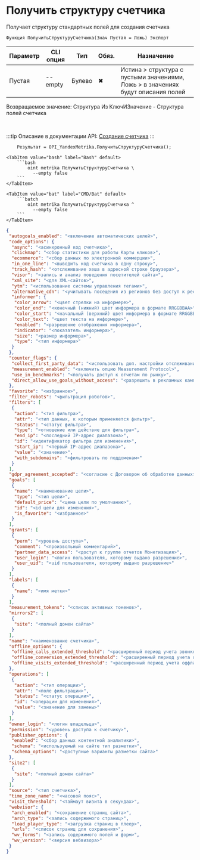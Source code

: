 ﻿---
sidebar_position: 7
description: Получить структуру счетчика и другие функции для работы с Yandex Metrika в Открытом пакете интеграций - бесплатной open-source библиотеке интеграций для 1С:Предприятие 8, OneScript и CLI
keywords: [1C, 1С, 1С:Предприятие, 1С:Предприятие 8.3, API, Интеграция, Сервисы, Обмен, OneScript, CLI, Yandex Metrika]
---


# Получить структуру счетчика
 Получает структуру стандартных полей для создания счетчика



`Функция ПолучитьСтруктуруСчетчика(Знач Пустая = Ложь) Экспорт`

  | Параметр | CLI опция | Тип | Обяз. | Назначение |
  |-|-|-|-|-|
  | Пустая | --empty | Булево | &#x2716; | Истина > структура с пустыми значениями, Ложь > в значениях будут описания полей |

  
  Возвращаемое значение:   Структура Из КлючИЗначение - Структура полей счетчика

<br/>

:::tip
Описание в документации API: [Создание счетчика](https://yandex.ru/dev/metrika/ru/management/openapi/counter/addCounter)
:::
<br/>



```bsl title="Пример использования для 1С:Предприятие/OneScript"
    Результат = OPI_YandexMetrika.ПолучитьСтруктуруСчетчика();
```
    

 <Tabs>
  
    <TabItem value="bash" label="Bash" default>
        ```bash
            oint metrika ПолучитьСтруктуруСчетчика \
              --empty false
        ```
    </TabItem>
  
    <TabItem value="bat" label="CMD/Bat" default>
        ```batch
            oint metrika ПолучитьСтруктуруСчетчика ^
              --empty false
        ```
    </TabItem>
</Tabs>


```json title="Результат"
{
 "autogoals_enabled": "<включение автоматических целей>",
 "code_options": {
  "async": "<асинхронный код счетчика>",
  "clickmap": "<сбор статистики для работы Карты кликов>",
  "ecommerce": "<сбор данных по электронной коммерции>",
  "in_one_line": "<выводить код счетчика в одну строку>",
  "track_hash": "<отслеживание хеша в адресной строке браузера>",
  "visor": "<запись и анализ поведения посетителей сайта>",
  "xml_site": "<для XML-сайтов>",
  "ytm": "<использование системы управления тегами>",
  "alternative_cdn": "<учитывать посещения из регионов без доступ к ресурсам Яндекса>",
  "informer": {
   "color_arrow": "<цвет стрелки на информере>",
   "color_end": "<конечный (нижний) цвет информера в формате RRGGBBAA>",
   "color_start": "<начальный (верхний) цвет информера в формате RRGGBBAA>",
   "color_text": "<цвет текста на информере>",
   "enabled": "<разрешение отображения информера>",
   "indicator": "<показатель информера>",
   "size": "<размер информера>",
   "type": "<тип информера>"
  }
 },
 "counter_flags": {
  "collect_first_party_data": "<использовать доп. настройки отслеживания>",
  "measurement_enabled": "<включить опцию Measurement Protocol>",
  "use_in_benchmarks": "<получать доступ к отчетам по рынку>",
  "direct_allow_use_goals_without_access": "<разрешить в рекламных кампаниях оптимизацию по целям без доступа к счетчику>"
 },
 "favorite": "<избранное>",
 "filter_robots": "<фильтрация роботов>",
 "filters": [
  {
   "action": "<тип фильтра>",
   "attr": "<тип данных, к которым применяется фильтр>",
   "status": "<статус фильтра>",
   "type": "<отношение или действие для фильтра>",
   "end_ip": "<последний IP-адрес диапазона>",
   "id": "<идентификатор фильтра для изменения>",
   "start_ip": "<первый IP-адрес диапазона>",
   "value": "<значение>",
   "with_subdomains": "<фильтровать по поддоменам>"
  }
 ],
 "gdpr_agreement_accepted": "<согласие с Договором об обработке данных>",
 "goals": [
  {
   "name": "<наименование цели>",
   "type": "<тип цели>",
   "default_price": "<цена цели по умолчанию>",
   "id": "<id цели для изменения>",
   "is_favorite": "<избранное>"
  }
 ],
 "grants": [
  {
   "perm": "<уровень доступа>",
   "comment": "<произвольный комментарий>",
   "partner_data_access": "<доступ к группе отчетов Монетизация>",
   "user_login": "<логин пользователя, которому выдано разрешение>",
   "user_uid": "<uid пользователя, которому выдано разрешение>"
  }
 ],
 "labels": [
  {
   "name": "<имя метки>"
  }
 ],
 "measurement_tokens": "<список активных токенов>",
 "mirrors2": [
  {
   "site": "<полный домен сайта>"
  }
 ],
 "name": "<наименование счетчика>",
 "offline_options": {
  "offline_calls_extended_threshold": "<расширенный период учета звонков>",
  "offline_conversion_extended_threshold": "<расширенный период учета офлайн-конверсий>",
  "offline_visits_extended_threshold": "<расширенный период учета оффлайн-заходов>"
 },
 "operations": [
  {
   "action": "<тип операции>",
   "attr": "<поле фильтрации>",
   "status": "<статус операции>",
   "id": "<операции для изменения>",
   "value": "<значение для замены>"
  }
 ],
 "owner_login": "<логин владельца>",
 "permission": "<уровень доступа к счетчику>",
 "publisher_options": {
  "enabled": "<сбор данных контентной аналитики>",
  "schema": "<используемый на сайте тип разметки>",
  "schema_options": "<доступные варианты разметки сайта>"
 },
 "site2": [
  {
   "site": "<полный домен сайта>"
  }
 ],
 "source": "<тип счетчика>",
 "time_zone_name": "<часовой пояс>",
 "visit_threshold": "<таймаут визита в секундах>",
 "webvisor": {
  "arch_enabled": "<сохранение страниц сайта>",
  "arch_type": "<запись содержимого страниц>",
  "load_player_type": "<загрузка страниц в плеер>",
  "urls": "<список страниц для сохранения>",
  "wv_forms": "<запись содержимого полей и форм>",
  "wv_version": "<версия вебвизора>"
 }
}
```
